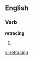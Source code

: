 ==English==

===Verb===
'''retracing'''

#{{present participle of|retrace}}

{{anagrams:en/aceginrrt}}
[[vi:retracing]]